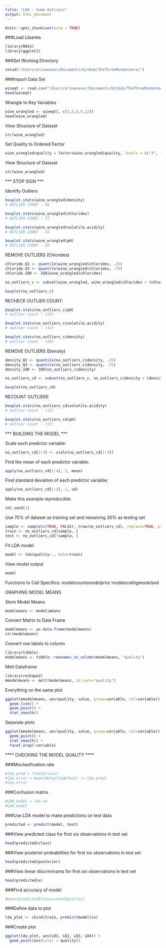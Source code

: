 ```yaml
---
title: "LDA - Some Outliers"
output: html_document
---
```


```r
knitr::opts_chunk$set(echo = TRUE)
```

###Load Libaries
```r
library(MASS)
library(ggplot2)
```
###Set Working Directory
```r
setwd("/Users/erinweaver/Documents/GitHub/TheThreeMusketeers/")
```

###Import Data Set
```r
wineqt <- read.csv("/Users/erinweaver/Documents/GitHub/TheThreeMusketeers/Data/WineQT.csv")
head(wineqt)
```

Wrangle to Key Variables
```r
wine_wrangled <- wineqt[, c(2,5,8,9,12)]
head(wine_wrangled)
```

View Structure of Dataset
``` r
str(wine_wrangled)
```

Set Quality to Ordered Factor
``` r
wine_wrangled$quality = factor(wine_wrangled$quality, levels = c("3", "4", "5", "6", "7", "8"), ordered = TRUE)
```

View Structure of Dataset
``` r
str(wine_wrangled)
```

*** STOP SIGN ***

Identify Outliers

```r
boxplot.stats(wine_wrangled$density)
# OUTLIER COUNT - 36
```
```r
boxplot.stats(wine_wrangled$chlorides)
# OUTLIER COUNT - 77
```
```r
boxplot.stats(wine_wrangled$volatile.acidity)
# OUTLIER COUNT - 14
```

```r
boxplot.stats(wine_wrangled$pH)
# OUTLIER COUNT - 20
```

REMOVE OUTLIERS (Chlorides)

```r
chloride.Q1 <- quantile(wine_wrangled$chlorides, .25)
chloride.Q3 <- quantile(wine_wrangled$chlorides, .75)
chloride.IQR <- IQR(wine_wrangled$chlorides)
```
```r
no_outliers_c <- subset(wine_wrangled, wine_wrangled$chlorides > (chloride.Q1 - 1.5*chloride.IQR) & wine_wrangled$chlorides < (chloride.Q3 + 1.5*chloride.IQR))
```

```r
boxplot(no_outliers_c)
```

RECHECK OUTLIER COUNT:

```r
boxplot.stats(no_outliers_c$pH)
# outlier count - (23)
```

```r
boxplot.stats(no_outliers_c$volatile.acidity)
# outlier count - (12)
```

```r
boxplot.stats(no_outliers_c$density)
# outlier count - (29)
```

REMOVE OUTLIERS (Density)

```r
density_Q1 <- quantile(no_outliers_c$density, .25)
density_Q3 <- quantile(no_outliers_c$density, .75)
density_IQR <- IQR(no_outliers_c$density)
```
```r
no_outliers_cd <- subset(no_outliers_c, no_outliers_c$density > (density_Q1 - 1.5*density_IQR) & no_outliers_c$density < (density_Q3 + 1.5*density_IQR))
```

```r
boxplot(no_outliers_cd)
```

RECOUNT OUTLIERS
```r
boxplot.stats(no_outliers_cd$volatile.acidity)
# outlier count - (12)
```

```r
boxplot.stats(no_outliers_cd$pH)
# outlier count - (17)
```

*** BUILDING THE MODEL ***

Scale each predictor variable:
```r
no_outliers_cd[1:4] <- scale(no_outliers_cd[1:4])
```

Find the mean of each predictor variable:
```r
apply(no_outliers_cd[1:4], 2, mean)
```

Find standard deviation of each predictor variable:
```r
apply(no_outliers_cd[1:4], 2, sd) 
```

Make this example reproducible:
```r
set.seed(1)
```

Use 70% of dataset as training set and remaining 30% as testing set
```r
sample <- sample(c(TRUE, FALSE), nrow(no_outliers_cd), replace=TRUE, prob=c(0.7,0.3))
train <- no_outliers_cd[sample, ]
test <- no_outliers_cd[!sample, ] 
```

Fit LDA model
```r
model <- lda(quality~., data=train)
```

View model output
```r
model
```

Functions to Call Specifics:
model$counts
model$prior
model$scaling
model$svd


GRAPHING MODEL MEANS

Store Model Means
```r
modelmeans <- model$means
```

Convert Matrix to Data Frame
```r
modelmeans <- as.data.frame(modelmeans)
str(modelmeans)
```

Convert row labels to column
```r
library(tibble)
modelmeans <- tibble::rownames_to_column(modelmeans, "quality")
```

Melt Dataframe
```r
library(reshape2)
mmodelmeans <- melt(modelmeans, id.vars="quality")
```

Everything on the same plot
```r
ggplot(mmodelmeans, aes(quality, value, group=variable, col=variable)) + 
  geom_line() +
  geom_point() + 
  stat_smooth() 
```

Separate plots
```r
ggplot(mmodelmeans, aes(quality, value, group=variable, col=variable)) + 
  geom_point() + 
  stat_smooth() +
  facet_wrap(~variable)
```


**** CHECKING THE MODEL QUALITY ****

###Misclasification rate
```r
#lda.pred = (test$class)
#lda.error = mean(default$default != lda.pred)
#lda.error
```

###Confusion matrix
```r
#LDA_model = lda.cm
#LDA_model
```

###Use LDA model to make predictions on test data
```r
predicted <- predict(model, test)
```

###View predicted class for first six observations in test set
```r
head(predicted$class)
```

###View posterior probabilities for first six observations in test set
```r
head(predicted$posterior)
```

###View linear discriminants for first six observations in test set
```r
head(predicted$x)
```

###Find accuracy of model
```r
#mean(predicted$class==test$quality)
```

###Define data to plot
```r
lda_plot <- cbind(train, predict(model)$x)
```

###Create plot
```r
ggplot(lda_plot, aes(LD1, LD2, LD3, LD4)) +
  geom_point(aes(color = quality))
```


